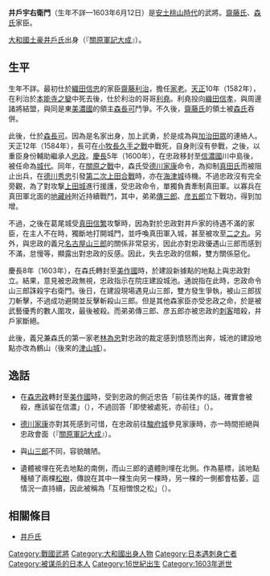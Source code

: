 {{日本武士
|名稱= 井戶 宇右衛門
|圖片名稱= 
|圖片大小= 
|圖片說明= 
|時代= [[安土桃山時代|安土桃山時代]]
|出生日期= 不詳
|出生地點= 
|逝世日期= [[慶長|慶長]]8年5月3日（1603年6月12日）
|逝世地點= 
|假名= 
|羅馬字= 
|幼名= 
|改名= 
|别名= 
|諡号= 
|神号= 
|戒名= 
|洗禮名= 
|墓所= 
|朝廷官位= 
|幕府職位= 
|主君= [[齋藤利治|齋藤利治]]→[[齋藤利堯|利堯]]→[[森長可|森長可]]→[[森忠政|忠政]]
|藩= 
|氏族= [[井戶氏|井戶氏]]
|父母= 不詳
|養父= 
|養母= 
|兄弟= 弟：[[井戶傳三郎|傳三郎]]、[[井戶彦五郎|彦五郎]]
|姐妹= 
|正室= [[林通安|林通安]]的女兒
|側室= 
|嗣子= 
|嗣女= 
|養子= 
|養女= 
}}
{{japanese|japanese=井戸 宇右衛門|kana=いど うえもん|romaji=Ido Uemon|舊寫=井戶 宇右衛門}}
'''井戶宇右衛門'''（生年不詳—1603年6月12日）是[[安土桃山時代|安土桃山時代]]的武將。[[齋藤氏|齋藤氏]]、[[森氏|森氏]]家臣。

[[大和國|大和國]][[土豪|土豪]][[井戶氏|井戶氏]]出身（『[[關原軍記大成|關原軍記大成]]』）。

== 生平 ==
生年不詳。最初仕於[[織田信忠|織田信忠]]的家臣[[齋藤利治|齋藤利治]]，擔任[[家老|家老]]。[[天正_(日本)|天正]]10年（1582年），在利治於[[本能寺之變|本能寺之變]]中死去後，仕於利治的哥哥[[齋藤利堯|利堯]]。利堯投向[[織田信孝|織田信孝]]，與周邊諸將結盟，與同是東[[美濃國|美濃國]]的領主[[森長可|森長可]]鬥爭。不久後，[[齋藤氏|齋藤氏]]的領土被[[森氏|森氏]]吞併。

此後，仕於[[森長可|森長可]]。因為是名家出身，加上武勇，於是成為與[[加治田眾|加治田眾]]的連絡人。天正12年（1584年），長可在[[小牧長久手之戰|小牧長久手之戰]]中戰死，自身則沒有參戰，之後，以重臣身份輔助繼承人[[森忠政|忠政]]。[[慶長|慶長]]5年（1600年），在忠政移封至[[信濃國|信濃國]]川中島後，被任命為{{tsl|ja|葛尾城}}[[城代|城代]]。同年，在[[關原之戰|關原之戰]]中，森氏受[[德川家康|德川家康]]命令，為抑制[[真田氏|真田氏]]而被阻止出兵，在[[德川秀忠|德川秀忠]]引發[[第二次上田合戰|第二次上田合戰]]時，亦在[[海津城|海津城]]待機。不過忠政沒有完全旁觀，為了對攻撃[[上田城|上田城]]進行援護，受忠政命令，單獨負責牽制真田軍。以寡兵在真田軍北面的[[地藏峠|地藏峠]]附近持續戰鬥，其中，弟弟[[井戶傳三郎|傳三郎]]、[[井戶彦五郎|彦五郎]]立下戰功，得到加增。

不過，之後在葛尾城受[[真田信繁|真田信繁]]攻撃時，因為對於忠政對井戶家的待遇不滿的家臣，在主人不在時，獨斷地打開城門，並呼喚真田軍入城，甚至被攻至[[二之丸|二之丸]]。另外，與忠政的義兄[[名古屋山三郎|名古屋山三郎]]的關係非常惡劣，因此亦對忠政優遇山三郎而感到不滿，怠慢{{tsl|ja|奉公}}等，顯露出對忠政的反感。因此，失去忠政的信賴，雙方關係惡化。

慶長8年（1603年），在森氏轉封至[[美作國|美作國]]時，於建設新據點的地點上與忠政對立。結果，意見被忠政無視，忠政指示在院庄建設城池。通說指在此時，忠政命令山三郎誅殺宇右衛門。後日，在建設現場遇見山三郎，雙方發生爭執，被山三郎拔刀斬擊，不過成功避開並反擊斬殺山三郎。但是其他森家臣亦受忠政之命，於是被武藝優秀的數人圍攻，最後被殺。而弟弟傳三郎、彦五郎亦被忠政的[[刺客|刺客]]暗殺，井戶家斷絕。

此後，義兄兼森氏的第一家老[[林為忠|林為忠]]對忠政的裁定感到憤怒而出奔，城池的建設地點亦改為鶴山（後來的[[津山城|津山城]]）。

== 逸話 ==
*在[[森忠政|森忠政]]轉封至[[美作國|美作國]]時，受到忠政的側近忠告「前往美作的話，確實會被殺，應該留在信濃」（{{lang|ja|美作へと来れば確実に殺されるので信濃に残るべきだ}}），不過回答「即使被處死，亦前往」（{{lang|ja|たとえ処断されても行く}}）。

*[[德川家康|德川家康]]亦對其死感到可惜，在忠政前往[[駿府城|駿府城]]參見家康時，亦一時間拒絕與忠政會面（『[[關原軍記大成|關原軍記大成]]』）。

*與[[名古屋山三郎|山三郎]]不同，容貌醜陋。

*遺體被埋在死去地點的南側，而山三郎的遺體則埋在北側。作為墓標，該地點種植了兩棵[[松樹|松樹]]，傳說在其中一棵生向另一棵時，另一棵的一側都會枯萎，這情況一直持續，因此被稱為「互相憎恨之松」（{{lang|ja|にらみ合いの松}}）。

== 相關條目 ==
*[[井戶氏|井戶氏]]

[[Category:戰國武將|Category:戰國武將]]
[[Category:大和國出身人物|Category:大和國出身人物]]
[[Category:日本遇刺身亡者|Category:日本遇刺身亡者]]
[[Category:被谋杀的日本人|Category:被谋杀的日本人]]
[[Category:16世紀出生|Category:16世紀出生]]
[[Category:1603年逝世|Category:1603年逝世]]